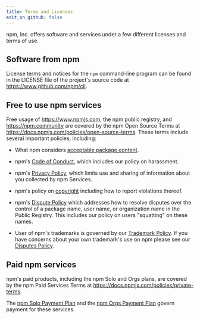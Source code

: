 ```yaml
---
title: Terms and Licenses
edit_on_github: false
---
```

npm, Inc. offers software and services under a few different licenses
and terms of use.

## Software from npm

License terms and notices for the `npm` command-line program can
be found in the LICENSE file of the project's source code at
<https://www.github.com/npm/cli>.

## Free to use npm services

Free usage of <https://www.npmjs.com>, the npm public registry,
and <https://npm.community>
are covered by the npm Open Source Terms at <https://docs.npmjs.com/policies/open-source-terms>.
These terms include several important policies, including:

* What npm considers [acceptable package content][acceptable-use].

* npm's [Code of Conduct][conduct], which includes our policy on harassment.

* npm's [Privacy Policy][privacy], which limits use and sharing of information
about you collected by npm Services.

* npm's policy on [copyright][dmca] including how to report violations thereof.

* npm's [Dispute Policy][disputes] which addresses how to resolve disputes
over the control of a package name, user name, or organization name in the Public Registry. This includes
our policy on users "squatting" on these names.

* User of npm's trademarks is governed by our [Trademark Policy][trademark]. If you
have concerns about your own trademark's use on npm please see our [Disputes Policy][disputes-trademark].

## Paid npm services

npm's paid products, including the npm Solo and Orgs plans, are
covered by the npm Paid Services Terms at <https://docs.npmjs.com/policies/private-terms>.

The [npm Solo Payment Plan][solo-plan]
and the [npm Orgs Payment Plan][orgs-plan]
govern payment for these services.

[acceptable-use]: /policies/open-source-terms#acceptable-use
[privacy]: /policies/privacy
[dmca]: /policies/dmca
[disputes]: /policies/disputes
[trademark]: /policies/trademark
[disputes-trademark]: /policies/disputes#trademarks
[conduct]: /policies/conduct
[orgs-plan]: /policies/orgs-plan
[solo-plan]: /policies/solo-plan